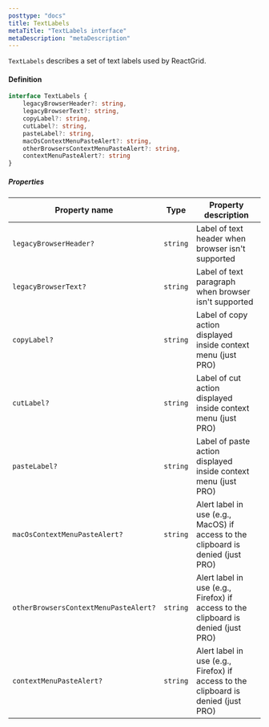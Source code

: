 ```yaml
---
posttype: "docs"
title: TextLabels
metaTitle: "TextLabels interface"
metaDescription: "metaDescription"
--- 
```


`TextLabels` describes a set of text labels used by ReactGrid. 


#### Definition

```ts
interface TextLabels {
    legacyBrowserHeader?: string,
    legacyBrowserText?: string,
    copyLabel?: string,
    cutLabel?: string,
    pasteLabel?: string,
    macOsContextMenuPasteAlert?: string,
    otherBrowsersContextMenuPasteAlert?: string,
    contextMenuPasteAlert?: string
}
```

##### Properties

| Property name                             | Type      | Property description |
| -----------                               | ------    | -------------------- |
| `legacyBrowserHeader?`                    | `string`  | Label of text header when browser isn't supported  |
| `legacyBrowserText?`                      | `string`  | Label of text paragraph when browser isn't supported |
| `copyLabel?`                              | `string`  | Label of copy action displayed inside context menu (just PRO) |
| `cutLabel?`                               | `string`  | Label of cut action displayed inside context menu (just PRO) |
| `pasteLabel?`                             | `string`  | Label of paste action displayed inside context menu (just PRO) |
| `macOsContextMenuPasteAlert?`             | `string`  | Alert label in use (e.g., MacOS) if access to the clipboard is denied (just PRO) |
| `otherBrowsersContextMenuPasteAlert?`     | `string`  | Alert label in use (e.g., Firefox) if access to the clipboard is denied (just PRO) |
| `contextMenuPasteAlert?`                  | `string`  | Alert label in use (e.g., Firefox) if access to the clipboard is denied (just PRO) |
